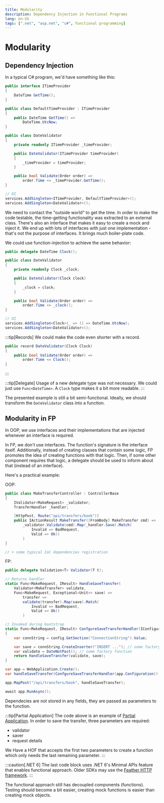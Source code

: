```yaml
---
title: Modularity
description: Dependency Injection in Functional Programs
lang: en-US
tags: [".net", "asp.net", "c#", functional programming]
---
```



# Modularity

## Dependency Injection

In a typical C# program, we'd have something like this:

```csharp
public interface ITimeProvider
{
    DateTime GetTime();
}

public class DefaultTimeProvider : ITimeProvider
{
    public DateTime GetTime() =>
        DateTime.UtcNow;
}

public class DateValidator
{
    private readonly ITimeProvider _timeProvider;

    public DateValidator(ITimeProvider timeProvider)
    {
        _timeProvider = timeProvider;
    }

    public bool Validate(Order order) =>
        order.Time <= _timeProvider.GetTime();
}

// DI
services.AddSingleton<ITimeProvider, DefaultTimeProvider>();
services.AddSingleton<DateValidator>();
```

We need to contact the "outside world" to get the time. In order to make the
code testable, the time-getting functionality was extracted to an external
class. There's also an interface that makes it easy to create a mock and inject
it. We end up with lots of interfaces with just one implementation - that's
not the purpose of interfaces. It brings much boiler-plate code.

We could use function-injection to achieve the same behavior:

```csharp
public delegate DateTime Clock();

public class DateValidator
{
    private readonly Clock _clock;

    public DateValidator(Clock clock)
    {
        _clock = clock;
    }

    public bool Validate(Order order) =>
        order.Time <= _clock();
}

// DI
services.AddSingleton<Clock>(_ => () => DateTime.UtcNow);
services.AddSingleton<DateValidator>();
```

:::tip[Records]
We could make the code even shorter with a record.

```csharp
public record DateValidator(Clock Clock)
{
    public bool Validate(Order order) =>
        order.Time <= Clock();
}
```
:::

:::tip[Delegate]
Usage of a new delegate type was not necessary. We could just use
`Func<DateTime>`. A `Clock` type makes it a bit more readable.
:::

The presented example is still a bit semi-functional. Ideally, we should
transform the `DateValidator` class into a function.

## Modularity in FP

In OOP, we use interfaces and their implementations that are injected whenever
an interface is required.

In FP, we don't use interfaces. The function's signature is the interface
itself. Additionally, instead of creating classes that contain some logic, FP
promotes the idea of creating functions with that logic. Then, if some other
component requires that logic, a delegate should be used to inform about that
(instead of an interface).

Here's a practical example:

OOP:

```csharp
public class MakeTransferController : ControllerBase
{
    IValidator<MakeRequest> _validator;
    TransferHandler _handler;

    [HttpPost, Route("api/transfers/book")]
    public IActionResult MakeTransfer([FromBody] MakeTransfer cmd) =>
        _validator.Validate(cmd).Map(_handler.Save).Match(
            Invalid => BadRequest,
            Valid => Ok()
        )
}

// + some typical IoC dependencies registration
```

FP:

```csharp
public delegate Validation<T> Validator(T t);

// Returns handler
static Func<MakeRequest, IResult> HandleSaveTransfer(
    Validator<MakeTransfer> validate,
    Func<MakeRequest, Exceptional<Unit>> save) =>
        transfer =>
        validate(transfer).Map(save).Match(
            Invalid => BadRequest,
            Valid => Ok()
        )

// Invoked during bootstrap
static Func<MakeRequest, IResult> ConfgureSaveTransferHandler(IConfiguration config)
{
    var connString = config.GetSection("ConnectionString").Value;

    var save = connString.CreateInserter("INSERT ..."); // some factory function
    var validate = DateNotPast(); // some factory function
    return HandleSaveTransfer(validate, save);
}
```

```csharp
var app = WebApplication.Create();
var handleSaveTransfer(ConfgureSaveTransferHandler(app.Configuration));

app.MapPost("/api/transfers/book", handleSaveTransfer);

await app.RunAsync();
```

Dependecies are not stored in any fields, they are passed as parameters to the
function.

:::tip[Partial Application]
The code above is an example of [Partial Application](./partial-application).
In order to save the transfer, three parameters are required:
- validator
- saver
- request details

We Have a HOF that accepts the first two parameters to create a function which
only needs the last remaining parameter.
:::

:::caution[.NET 6]
The last code block uses .NET 6's Minimal APIs feature that enables functional
approach. Older SDKs may use the [Feather HTTP
framework](https://github.com/featherhttp/framework).
:::

The functional approach still has decoupled components (functions). Testing
should become a bit easier, creating mock functions is easier than creating mock
objects.